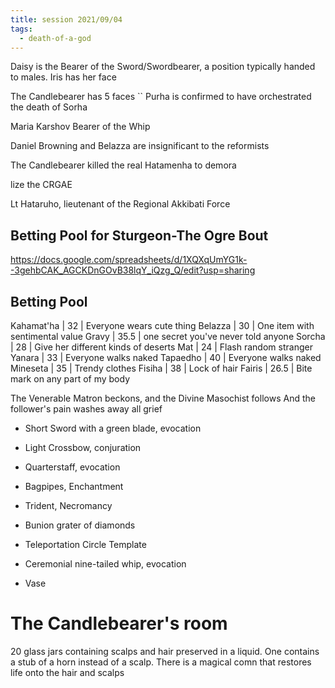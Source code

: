 ```yaml
---
title: session 2021/09/04
tags:
  - death-of-a-god
---
```


Daisy is the Bearer of the Sword/Swordbearer, a position typically handed to
males. Iris has her face

The Candlebearer has 5 faces `` Purha is confirmed to have orchestrated the
death of Sorha

Maria Karshov Bearer of the Whip

Daniel Browning and Belazza are insignificant to the reformists

The Candlebearer killed the real Hatamenha to demora

lize the CRGAE

Lt Hataruho, lieutenant of the Regional Akkibati Force

## Betting Pool for Sturgeon-The Ogre Bout

https://docs.google.com/spreadsheets/d/1XQXqUmYG1k--3gehbCAK_AGCKDnGOvB38lqY_iQzg_Q/edit?usp=sharing

## Betting Pool

Kahamat'ha | 32 | Everyone wears cute thing Belazza | 30 | One item with
sentimental value Gravy | 35.5 | one secret you've never told anyone Sorcha | 28
| Give her different kinds of deserts Mat | 24 | Flash random stranger Yanara |
33 | Everyone walks naked Tapaedho | 40 | Everyone walks naked Mineseta | 35 |
Trendy clothes Fisiha | 38 | Lock of hair Fairis | 26.5 | Bite mark on any part
of my body

The Venerable Matron beckons, and the Divine Masochist follows And the
follower's pain washes away all grief

- Short Sword with a green blade, evocation
- Light Crossbow, conjuration
- Quarterstaff, evocation
- Bagpipes, Enchantment
- Trident, Necromancy

- Bunion grater of diamonds
- Teleportation Circle Template

- Ceremonial nine-tailed whip, evocation
- Vase

# The Candlebearer's room

20 glass jars containing scalps and hair preserved in a liquid. One contains a
stub of a horn instead of a scalp. There is a magical comn that restores life
onto the hair and scalps
